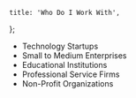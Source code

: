 	title: 'Who Do I Work With',
};

- Technology Startups
- Small to Medium Enterprises
- Educational Institutions
- Professional Service Firms
- Non-Profit Organizations
